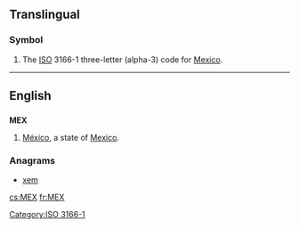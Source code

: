 ==Translingual==

===Symbol===
{{infl|mul|symbol}}
# The [[ISO]] 3166-1 three-letter (alpha-3) code for [[Mexico]].

[[Category:ISO 3166-1]]
----
==English==

==={{abbreviation}}===
'''MEX'''
# [[México]], a state of [[Mexico]].

===Anagrams===
* [[xem#English|xem]]

[[cs:MEX]]
[[fr:MEX]]